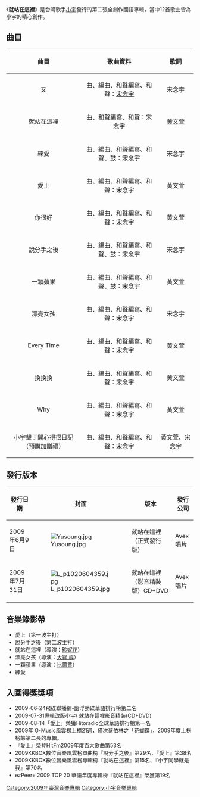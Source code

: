 {{Infobox Album
| Name = 就站在這裡
| Original_name = 
| Type = 專輯
| Longtype =
| Artist = [[小宇|小宇]]
| Cover = L p1020604359.jpg
| Released = 2009年6月9日
| Recorded = 
| Genre = [[華語流行音樂|華語流行音樂]]
| Length = 
| Label = [[愛貝克思_(台灣)|愛貝克思]]
| Producer = [[陳偉_(音樂人)|陳偉]]
| Reviews = 
| This album = '''就站在這裡'''<br>(2009)
| Last album = [[小宇同學就是我|小宇同學就是我]]<br>(2008)
| Next album = [[2020你在哪裡|2020你在哪裡]]<br> (2010)
}}

《'''就站在這裡'''》是台灣歌手[[小宇|小宇]]發行的第二張全創作國語專輯，當中12首歌曲皆為小宇的精心創作。

==曲目==
{| border="1" cellpadding="3" cellspacing="1" style="background: #f9f9f9; border: 1px #aaa solid; border-collapse: collapse;"
|- bgcolor="#B0C4DE" align="center"
!align="center"|曲目
!align="center"|歌曲資料
!align="center"|歌詞
|-
|又
|曲、編曲、和聲編寫、和聲：[[宋念宇|宋念宇]]
|宋念宇
|-
|就站在這裡 
|曲、和聲編寫、和聲：宋念宇
|[[黃文萱|黃文萱]]
|-
|練愛
|曲、編曲、和聲編寫、和聲、鼓：宋念宇
|宋念宇
|-
|愛上
|曲、編曲、和聲編寫、和聲：宋念宇
|黃文萱
|- 
|你很好 
|曲、編曲、和聲編寫、和聲：宋念宇
|黃文萱
|-
|說分手之後 
|曲、編曲、和聲編寫、和聲、鼓：宋念宇
|宋念宇
|-
|一顆蘋果
|曲、編曲、和聲編寫、和聲、鼓：宋念宇
|黃文萱
|-
|漂亮女孩
|曲、編曲、和聲編寫、和聲：宋念宇
|宋念宇
|- 
|Every Time
|曲、編曲、和聲編寫、和聲：宋念宇
|黃文萱
|- 
|換換換 
|曲、編曲、和聲編寫、和聲：宋念宇
|黃文萱
|-
|Why
|曲、編曲、和聲編寫、和聲：宋念宇
|黃文萱
|- 
|小宇墾丁開心得很日記（預購加贈禮）
|曲、編曲、和聲編寫、和聲：宋念宇
|黃文萱、宋念宇
|}

==發行版本==
{| border="1" cellpadding="3" cellspacing="1" style="background: #f9f9f9; border: 1px #aaa solid; border-collapse: collapse;"
|- bgcolor="#B0C4DE" align="center"
!發行日期!!封面!!版本!!發行公司
|-
|2009年6月9日
|[[File:Yusoung.jpg|center]]
|就站在這裡（正式發行版）
|Avex唱片
|-
|2009年7月31日
|[[File:L_p1020604359.jpg|center]]
|就站在這裡（影音精裝版）CD+DVD
|Avex唱片
|}

==音樂錄影帶==
*愛上（第一波主打）
*說分手之後（第二波主打）
*就站在這裡（導演：[[珍妮花|珍妮花]]）
*漂亮女孩（導演：[[大寶_導|大寶 導]]）
*一顆蘋果（導演：[[比爾賈|比爾賈]]）
*練愛

==入圍得獎獎項==
*2009-06-24飛碟聯播網-幽浮勁碟華語排行榜第二名 
*2009-07-31專輯改版小宇/ 就站在這裡影音精裝(CD+DVD) 
*2009-08-14「愛上」榮獲Hitoradio全球華語排行榜第一名 
*2009年 G-Music風雲榜上榜21週，僅次蔡依林之「花蝴蝶」，2009年度上榜榜齡第二長的專輯。 
*『愛上』榮登HitFm2009年度百大歌曲第53名 
*2009KKBOX數位音樂風雲榜單曲榜『說分手之後』第29名、『愛上』第38名 
*2009KKBOX數位音樂風雲榜專輯榜『就站在這裡』第15名、『小宇同學就是我』第70名 
*ezPeer+ 2009 TOP 20 華語年度專輯榜『就站在這裡』榮獲第19名

{{小宇}}

[[Category:2009年臺灣音樂專輯|Category:2009年臺灣音樂專輯]]
[[Category:小宇音樂專輯|Category:小宇音樂專輯]]
